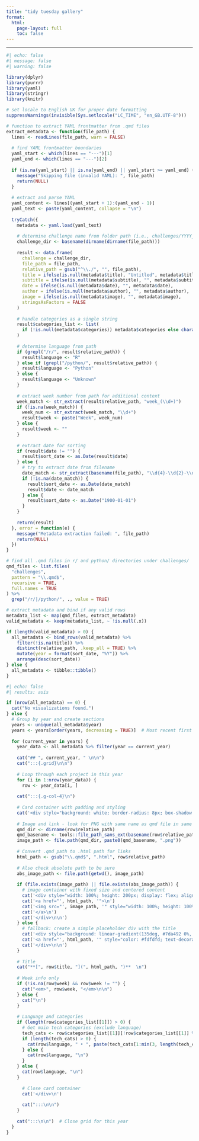 ```yaml
---
title: "tidy tuesday gallery"
format: 
  html:
    page-layout: full
    toc: false
---
```

---

```r
#| echo: false
#| message: false
#| warning: false

library(dplyr)
library(purrr)
library(yaml)
library(stringr)
library(knitr)

# set locale to English UK for proper date formatting
suppressWarnings(invisible(Sys.setlocale("LC_TIME", "en_GB.UTF-8")))

# function to extract YAML frontmatter from .qmd files
extract_metadata <- function(file_path) {
  lines <- readLines(file_path, warn = FALSE)
  
  # find YAML frontmatter boundaries
  yaml_start <- which(lines == "---")[1]
  yaml_end <- which(lines == "---")[2]
  
  if (is.na(yaml_start) || is.na(yaml_end) || yaml_start >= yaml_end) {
    message("Skipping file (invalid YAML): ", file_path)
    return(NULL)
  }
  
  # extract and parse YAML
  yaml_content <- lines[(yaml_start + 1):(yaml_end - 1)]
  yaml_text <- paste(yaml_content, collapse = "\n")
  
  tryCatch({
    metadata <- yaml.load(yaml_text)
    
    # determine challenge name from folder path (i.e., challenges/YYYY_WK_Title)
    challenge_dir <- basename(dirname(dirname(file_path)))
    
    result <- data.frame(
      challenge = challenge_dir,
      file_path = file_path,
      relative_path = gsub("^\\./", "", file_path),
      title = ifelse(is.null(metadata$title), "Untitled", metadata$title),
      subtitle = ifelse(is.null(metadata$subtitle), "", metadata$subtitle),
      date = ifelse(is.null(metadata$date), "", metadata$date),
      author = ifelse(is.null(metadata$author), "", metadata$author),
      image = ifelse(is.null(metadata$image), "", metadata$image),
      stringsAsFactors = FALSE
    )
    
    # handle categories as a single string
    result$categories_list <- list(
      if (!is.null(metadata$categories)) metadata$categories else character(0)
    )
    
    # determine language from path
    if (grepl("/r/", result$relative_path)) {
      result$language <- "R"
    } else if (grepl("/python/", result$relative_path)) {
      result$language <- "Python"
    } else {
      result$language <- "Unknown"
    }
    
    # extract week number from path for additional context
    week_match <- str_extract(result$relative_path, "week_(\\d+)")
    if (!is.na(week_match)) {
      week_num <- str_extract(week_match, "\\d+")
      result$week <- paste("Week", week_num)
    } else {
      result$week <- ""
    }
    
    # extract date for sorting
    if (result$date != "") {
      result$sort_date <- as.Date(result$date)
    } else {
      # try to extract date from filename
      date_match <- str_extract(basename(file_path), "\\d{4}-\\d{2}-\\d{2}")
      if (!is.na(date_match)) {
        result$sort_date <- as.Date(date_match)
        result$date <- date_match
      } else {
        result$sort_date <- as.Date("1900-01-01")
      }
    }
    
    return(result)
  }, error = function(e) {
    message("Metadata extraction failed: ", file_path)
    return(NULL)
  })
}

# find all .qmd files in r/ and python/ directories under challenges/
qmd_files <- list.files(
  "challenges",
  pattern = "\\.qmd$",
  recursive = TRUE,
  full.names = TRUE
) %>%
  grep("/r/|/python/", ., value = TRUE)

# extract metadata and bind if any valid rows
metadata_list <- map(qmd_files, extract_metadata)
valid_metadata <- keep(metadata_list, ~ !is.null(.x))

if (length(valid_metadata) > 0) {
  all_metadata <- bind_rows(valid_metadata) %>%
    filter(!is.na(title)) %>%
    distinct(relative_path, .keep_all = TRUE) %>%
    mutate(year = format(sort_date, "%Y")) %>%
    arrange(desc(sort_date))
} else {
  all_metadata <- tibble::tibble()
}
```

```r
#| echo: false
#| results: asis

if (nrow(all_metadata) == 0) {
  cat("No visualizations found.")
} else {
  # Group by year and create sections
  years <- unique(all_metadata$year)
  years <- years[order(years, decreasing = TRUE)]  # Most recent first
  
  for (current_year in years) {
    year_data <- all_metadata %>% filter(year == current_year)
    
    cat("## ", current_year, " \n\n")
    cat(":::{.grid}\n\n")
    
    # Loop through each project in this year
    for (i in 1:nrow(year_data)) {
      row <- year_data[i, ]
    
    cat(":::{.g-col-4}\n")
    
    # Card container with padding and styling
    cat('<div style="background: white; border-radius: 8px; box-shadow: 0 2px 8px rgba(0,0,0,0.1); padding: 1rem; margin-bottom: 1.5rem; transition: transform 0.2s ease, box-shadow 0.2s ease;" onmouseover="this.style.transform=\'translateY(-2px)\'; this.style.boxShadow=\'0 4px 16px rgba(0,0,0,0.15)\'" onmouseout="this.style.transform=\'translateY(0)\'; this.style.boxShadow=\'0 2px 8px rgba(0,0,0,0.1)\'">\n')
    
    # Image and link - look for PNG with same name as qmd file in same folder
    qmd_dir <- dirname(row$relative_path)
    qmd_basename <- tools::file_path_sans_ext(basename(row$relative_path))
    image_path <- file.path(qmd_dir, paste0(qmd_basename, ".png"))
    
    # Convert .qmd path to .html path for links
    html_path <- gsub("\\.qmd$", ".html", row$relative_path)
    
    # Also check absolute path to be sure
    abs_image_path <- file.path(getwd(), image_path)
    
    if (file.exists(image_path) || file.exists(abs_image_path)) {
      # image container with fixed size and centered content
      cat('<div style="width: 100%; height: 200px; display: flex; align-items: center; justify-content: center; overflow: hidden; margin-bottom: 1rem; background-color: #f5f3ef; border-radius: 6px;">\n')
      cat('<a href="', html_path, '">\n')
      cat('<img src="', image_path, '" style="width: 100%; height: 100%; object-fit: cover; border-radius: 0 !important;" alt="Visualization preview">\n')
      cat('</a>\n')
      cat('</div>\n\n')
    } else {
      # fallback: create a simple placeholder div with the title
      cat('<div style="background: linear-gradient(135deg, #7da492 0%, #b6c1a9 100%); height: 200px; display: flex; align-items: center; justify-content: center; color: #fdfdfd; font-weight: 600; text-align: center; border-radius: 6px; margin-bottom: 1rem;">\n')
      cat('<a href="', html_path, '" style="color: #fdfdfd; text-decoration: none;">', row$title, '</a>\n')
      cat('</div>\n\n')
    }
    
    # Title
    cat("**[", row$title, "](", html_path, ")**  \n")
    
    # Week info only
    if (!is.na(row$week) && row$week != "") {
      cat("<em>", row$week, "</em>\n\n")
    } else {
      cat("\n")
    }
    
    # Language and categories
    if (length(row$categories_list[[1]]) > 0) {
      # Get main tech categories (exclude language)
      tech_cats <- row$categories_list[[1]][!row$categories_list[[1]] %in% c("r", "python", "R", "Python")]
      if (length(tech_cats) > 0) {
        cat(row$language, " • ", paste(tech_cats[1:min(3, length(tech_cats))], collapse = " • "), "\n")
      } else {
        cat(row$language, "\n")
      }
    } else {
      cat(row$language, "\n")
    }
    
      # Close card container
      cat('</div>\n')
      
      cat(":::\n\n")
    }
    
    cat(":::\n\n")  # Close grid for this year
  }
}
```

